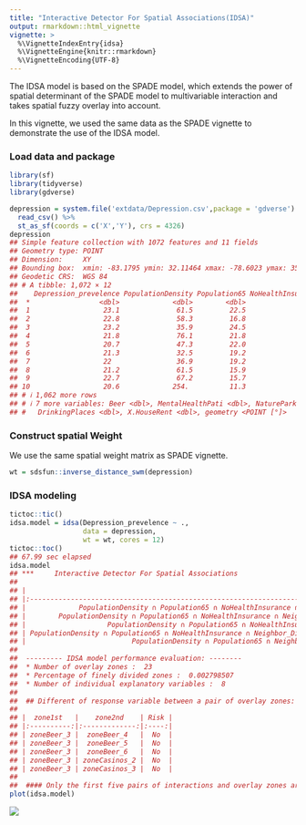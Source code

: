 ---
title: "Interactive Detector For Spatial Associations(IDSA)"
output: rmarkdown::html_vignette
vignette: >
  %\VignetteIndexEntry{idsa}
  %\VignetteEngine{knitr::rmarkdown}
  %\VignetteEncoding{UTF-8}
---



The IDSA model is based on the SPADE model, which extends the power of spatial determinant of the SPADE model to multivariable interaction and takes spatial fuzzy overlay into account.

In this vignette, we used the same data as the SPADE vignette to demonstrate the use of the IDSA model.

### Load data and package


``` r
library(sf)
library(tidyverse)
library(gdverse)

depression = system.file('extdata/Depression.csv',package = 'gdverse') %>%
  read_csv() %>%
  st_as_sf(coords = c('X','Y'), crs = 4326)
depression
## Simple feature collection with 1072 features and 11 fields
## Geometry type: POINT
## Dimension:     XY
## Bounding box:  xmin: -83.1795 ymin: 32.11464 xmax: -78.6023 ymax: 35.17354
## Geodetic CRS:  WGS 84
## # A tibble: 1,072 × 12
##    Depression_prevelence PopulationDensity Population65 NoHealthInsurance Neighbor_Disadvantage
##  *                 <dbl>             <dbl>        <dbl>             <dbl>                 <dbl>
##  1                  23.1              61.5         22.5              7.98               -0.0525
##  2                  22.8              58.3         16.8             11.0                -0.254 
##  3                  23.2              35.9         24.5              9.31               -0.0540
##  4                  21.8              76.1         21.8             13.2                 0.0731
##  5                  20.7              47.3         22.0             11                   0.763 
##  6                  21.3              32.5         19.2             13.0                 0.422 
##  7                  22                36.9         19.2             10.8                 0.113 
##  8                  21.2              61.5         15.9              8.57               -0.154 
##  9                  22.7              67.2         15.7             17.8                -0.320 
## 10                  20.6             254.          11.3             12.7                 0.457 
## # ℹ 1,062 more rows
## # ℹ 7 more variables: Beer <dbl>, MentalHealthPati <dbl>, NatureParks <dbl>, Casinos <dbl>,
## #   DrinkingPlaces <dbl>, X.HouseRent <dbl>, geometry <POINT [°]>
```

### Construct spatial Weight

We use the same spatial weight matrix as SPADE vignette.


``` r
wt = sdsfun::inverse_distance_swm(depression)
```

### IDSA modeling


``` r
tictoc::tic()
idsa.model = idsa(Depression_prevelence ~ .,
                  data = depression,
                  wt = wt, cores = 12)
tictoc::toc()
## 67.99 sec elapsed
idsa.model
## ***     Interactive Detector For Spatial Associations 
## 
## |                                                                    variable                                                                     |    PID    |
## |:-----------------------------------------------------------------------------------------------------------------------------------------------:|:---------:|
## |             PopulationDensity ∩ Population65 ∩ NoHealthInsurance ∩ Beer ∩ MentalHealthPati ∩ NatureParks ∩ Casinos ∩ DrinkingPlaces             | 0.7273702 |
## |        PopulationDensity ∩ Population65 ∩ NoHealthInsurance ∩ Neighbor_Disadvantage ∩ Beer ∩ MentalHealthPati ∩ Casinos ∩ DrinkingPlaces        | 0.7265580 |
## |                    PopulationDensity ∩ Population65 ∩ NoHealthInsurance ∩ Beer ∩ MentalHealthPati ∩ Casinos ∩ DrinkingPlaces                    | 0.7249090 |
## | PopulationDensity ∩ Population65 ∩ NoHealthInsurance ∩ Neighbor_Disadvantage ∩ Beer ∩ MentalHealthPati ∩ NatureParks ∩ Casinos ∩ DrinkingPlaces | 0.7225422 |
## |                          PopulationDensity ∩ Population65 ∩ Neighbor_Disadvantage ∩ Beer ∩ MentalHealthPati ∩ Casinos                           | 0.7199171 |
## 
##  --------- IDSA model performance evaluation: --------
##  * Number of overlay zones :  23 
##  * Percentage of finely divided zones :  0.002798507 
##  * Number of individual explanatory variables :  8 
##  
##  ## Different of response variable between a pair of overlay zones:
## 
## |  zone1st   |    zone2nd    | Risk |
## |:----------:|:-------------:|:----:|
## | zoneBeer_3 |  zoneBeer_4   |  No  |
## | zoneBeer_3 |  zoneBeer_5   |  No  |
## | zoneBeer_3 |  zoneBeer_6   |  No  |
## | zoneBeer_3 | zoneCasinos_2 |  No  |
## | zoneBeer_3 | zoneCasinos_3 |  No  |
## 
##  #### Only the first five pairs of interactions and overlay zones are displayed! ####
plot(idsa.model)
```

![](../man/figures/idsa/idsa_modeling-1.png)
